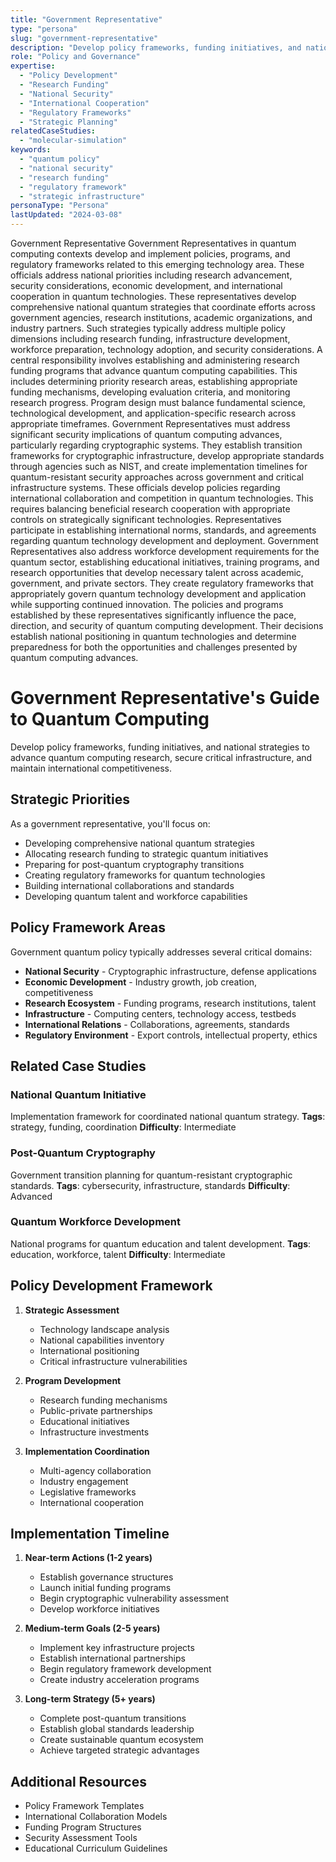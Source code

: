 ```yaml
---
title: "Government Representative"
type: "persona"
slug: "government-representative"
description: "Develop policy frameworks, funding initiatives, and national strategies to advance quantum computing research, secure critical infrastructure, and maintain international competitiveness."
role: "Policy and Governance"
expertise:
  - "Policy Development"
  - "Research Funding"
  - "National Security"
  - "International Cooperation"
  - "Regulatory Frameworks"
  - "Strategic Planning"
relatedCaseStudies:
  - "molecular-simulation"
keywords:
  - "quantum policy"
  - "national security"
  - "research funding"
  - "regulatory framework"
  - "strategic infrastructure"
personaType: "Persona"
lastUpdated: "2024-03-08"
---
```


Government Representative
Government Representatives in quantum computing contexts develop and implement policies, programs, and regulatory frameworks related to this emerging technology area. These officials address national priorities including research advancement, security considerations, economic development, and international cooperation in quantum technologies.
These representatives develop comprehensive national quantum strategies that coordinate efforts across government agencies, research institutions, academic organizations, and industry partners. Such strategies typically address multiple policy dimensions including research funding, infrastructure development, workforce preparation, technology adoption, and security considerations.
A central responsibility involves establishing and administering research funding programs that advance quantum computing capabilities. This includes determining priority research areas, establishing appropriate funding mechanisms, developing evaluation criteria, and monitoring research progress. Program design must balance fundamental science, technological development, and application-specific research across appropriate timeframes.
Government Representatives must address significant security implications of quantum computing advances, particularly regarding cryptographic systems. They establish transition frameworks for cryptographic infrastructure, develop appropriate standards through agencies such as NIST, and create implementation timelines for quantum-resistant security approaches across government and critical infrastructure systems.
These officials develop policies regarding international collaboration and competition in quantum technologies. This requires balancing beneficial research cooperation with appropriate controls on strategically significant technologies. Representatives participate in establishing international norms, standards, and agreements regarding quantum technology development and deployment.
Government Representatives also address workforce development requirements for the quantum sector, establishing educational initiatives, training programs, and research opportunities that develop necessary talent across academic, government, and private sectors. They create regulatory frameworks that appropriately govern quantum technology development and application while supporting continued innovation.
The policies and programs established by these representatives significantly influence the pace, direction, and security of quantum computing development. Their decisions establish national positioning in quantum technologies and determine preparedness for both the opportunities and challenges presented by quantum computing advances.


# Government Representative's Guide to Quantum Computing

Develop policy frameworks, funding initiatives, and national strategies to advance quantum computing research, secure critical infrastructure, and maintain international competitiveness.

## Strategic Priorities

As a government representative, you'll focus on:

- Developing comprehensive national quantum strategies
- Allocating research funding to strategic quantum initiatives
- Preparing for post-quantum cryptography transitions
- Creating regulatory frameworks for quantum technologies
- Building international collaborations and standards
- Developing quantum talent and workforce capabilities

## Policy Framework Areas

Government quantum policy typically addresses several critical domains:

- **National Security** - Cryptographic infrastructure, defense applications
- **Economic Development** - Industry growth, job creation, competitiveness
- **Research Ecosystem** - Funding programs, research institutions, talent
- **Infrastructure** - Computing centers, technology access, testbeds
- **International Relations** - Collaborations, agreements, standards
- **Regulatory Environment** - Export controls, intellectual property, ethics

## Related Case Studies

### National Quantum Initiative
Implementation framework for coordinated national quantum strategy.
**Tags**: strategy, funding, coordination
**Difficulty**: Intermediate

### Post-Quantum Cryptography
Government transition planning for quantum-resistant cryptographic standards.
**Tags**: cybersecurity, infrastructure, standards
**Difficulty**: Advanced

### Quantum Workforce Development
National programs for quantum education and talent development.
**Tags**: education, workforce, talent
**Difficulty**: Intermediate

## Policy Development Framework

1. **Strategic Assessment**
   - Technology landscape analysis
   - National capabilities inventory
   - International positioning
   - Critical infrastructure vulnerabilities

2. **Program Development**
   - Research funding mechanisms
   - Public-private partnerships
   - Educational initiatives
   - Infrastructure investments

3. **Implementation Coordination**
   - Multi-agency collaboration
   - Industry engagement
   - Legislative frameworks
   - International cooperation

## Implementation Timeline

1. **Near-term Actions (1-2 years)**
   - Establish governance structures
   - Launch initial funding programs
   - Begin cryptographic vulnerability assessment
   - Develop workforce initiatives

2. **Medium-term Goals (2-5 years)**
   - Implement key infrastructure projects
   - Establish international partnerships
   - Begin regulatory framework development
   - Create industry acceleration programs

3. **Long-term Strategy (5+ years)**
   - Complete post-quantum transitions
   - Establish global standards leadership
   - Create sustainable quantum ecosystem
   - Achieve targeted strategic advantages

## Additional Resources

- Policy Framework Templates
- International Collaboration Models
- Funding Program Structures
- Security Assessment Tools
- Educational Curriculum Guidelines